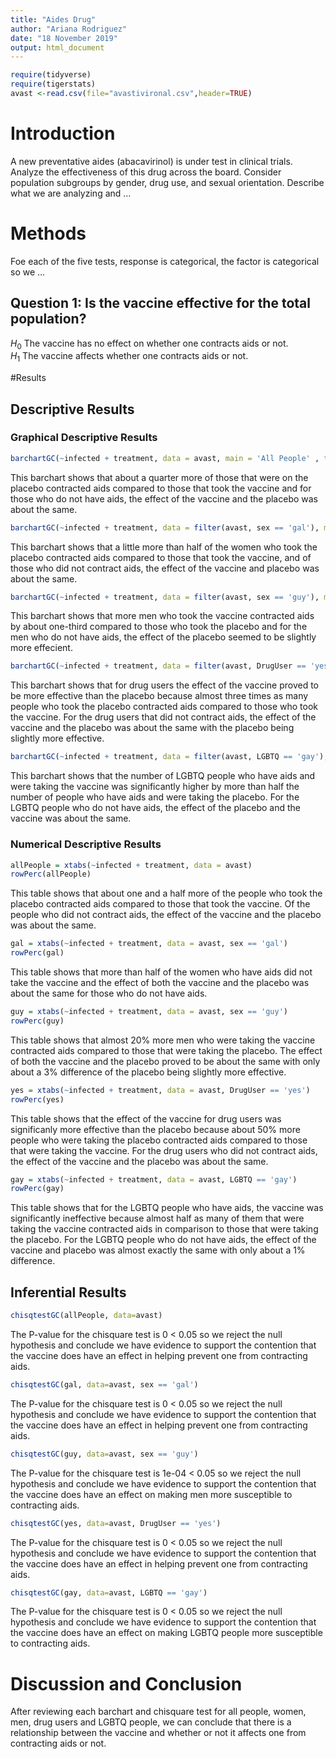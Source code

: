 ```yaml
---
title: "Aides Drug"
author: "Ariana Rodriguez"
date: "18 November 2019"
output: html_document
---
```


```r
require(tidyverse)
require(tigerstats)
avast <-read.csv(file="avastivironal.csv",header=TRUE)
```

# Introduction

<!--In this section you explain what you are trying to show.  Where did the data come from?  What is the research or other question you are trying to answer?.  If you skimp in this section expect to be marked down in your grade. Paint a picture of the project a couple of paragraphs is expected!-->

A new  preventative aides (abacavirinol) is under test in clinical trials. Analyze the effectiveness of this drug across the board. Consider population subgroups by gender, drug use, and sexual orientation. Describe what we are analyzing and ...

# Methods

<!--Decide on your methods:  use "variable analysis" or other appropriate descriptors.  Make sure to choose at least one graphical method and at least one numerical method. Discuss what data manipulations may be needed for example subsetting or other binning procedures and what sort of graphical displays and inferential tools will be used!-->

Foe each of the five tests, response is categorical, the factor is categorical so we ...

## Question 1: Is the vaccine effective for the total population? 
$H_0$ The vaccine has no effect on whether one contracts aids or not.  
$H_1$ The vaccine affects whether one contracts aids or not. 

#Results

<!--Divide this section into two sub-sections:  One for your descriptive  results and one for your inferential results.!-->

## Descriptive Results

### Graphical Descriptive Results

<!--Graphical results here.  Make sure to show your code.  Provide appropriate labels for axes, giving units if possible, and provide a good title for the graph, too.  Use the graphical results to describe the patterns if any that exist in the data as focused toward the research question. Bottom line is to explain the features of the graph that are relevant to conforming or departing to what is expected by your null hypothesis !-->

```r
barchartGC(~infected + treatment, data = avast, main = 'All People' , type = 'percent')
```

This barchart shows that about a quarter more of those that were on the placebo contracted aids compared to those that took the vaccine and for those who do not have aids, the effect of the vaccine and the placebo was about the same.   

```r
barchartGC(~infected + treatment, data = filter(avast, sex == 'gal'), main = 'Women Only', type = 'percent')
```

This barchart shows that a little more than half of the women who took the placebo contracted aids compared to those that took the vaccine, and of those who did not contract aids, the effect of the vaccine and placebo was about the same.  

```r
barchartGC(~infected + treatment, data = filter(avast, sex == 'guy'), main = 'Men Only', type = 'percent')
```

This barchart shows that more men who took the vaccine contracted aids by about one-third compared to those who took the placebo and for the men who do not have aids, the effect of the placebo seemed to be slightly more effecient.  

```r
barchartGC(~infected + treatment, data = filter(avast, DrugUser == 'yes'), main = 'Drug Users', type = 'percent')
```

This barchart shows that for drug users the effect of the vaccine proved to be more effective than the placebo because almost three times as many people who took the placebo contracted aids compared to those who took the vaccine. For the drug users that did not contract aids, the effect of the vaccine and the placebo was about the same with the placebo being slightly more effective.   

```r
barchartGC(~infected + treatment, data = filter(avast, LGBTQ == 'gay'), main = 'LGBTQ', type = 'percent')
```

This barchart shows that the number of LGBTQ people who have aids and were taking the vaccine was significantly higher by more than half the number of people who have aids and were taking the placebo. For the LGBTQ people who do not have aids, the effect of the placebo and the vaccine was about the same.  

### Numerical Descriptive Results

<!--Numerical results go here. Use the numerical results to describe the patterns if any that exist in the data as focused toward the research question!-->

```r
allPeople = xtabs(~infected + treatment, data = avast)
rowPerc(allPeople)
```

This table shows that about one and a half more of the people who took the placebo contracted aids compared to those that took the vaccine. Of the people who did not contract aids, the effect of the vaccine and the placebo was about the same.  

```r
gal = xtabs(~infected + treatment, data = avast, sex == 'gal')
rowPerc(gal)
```

This table shows that more than half of the women who have aids did not take the vaccine and the effect of both the vaccine and the placebo was about the same for those who do not have aids.  

```r
guy = xtabs(~infected + treatment, data = avast, sex == 'guy')
rowPerc(guy)
```

This table shows that almost 20% more men who were taking the vaccine contracted aids compared to those that were taking the placebo. The effect of both the vaccine and the placebo proved to be about the same with only about a 3% difference of the placebo being slightly more effective. 

```r
yes = xtabs(~infected + treatment, data = avast, DrugUser == 'yes')
rowPerc(yes)
```

This table shows that the effect of the vaccine for drug users was significanly more effective than the placebo because about 50% more people who were taking the placebo contracted aids compared to those that were taking the vaccine. For the drug users who did not contract aids, the effect of the vaccine and the placebo was about the same. 

```r
gay = xtabs(~infected + treatment, data = avast, LGBTQ == 'gay')
rowPerc(gay)
```

This table shows that for the LGBTQ people who have aids, the vaccine was significantly ineffective because almost half as many of them that were taking the vaccine contracted aids in comparison to those that were taking the placebo. For the LGBTQ people who do not have aids, the effect of the vaccine and placebo was almost exactly the same with only about a 1% difference.  

## Inferential Results

<!--State hypothesis clearly.  Make sure your discussion of the inferential test covers all the aspects that the test output produces, such as test statistic, p-value etc.  Make a decision about the null hypothesis, explain the assumptions on which the selected test/procedure was based, and why the chosen procedure satisfys the assumptions and is appropriate to answer the research question!-->

```r
chisqtestGC(allPeople, data=avast)
```

The P-value for the chisquare test is 0 < 0.05 so we reject the null hypothesis and conclude we have evidence to support the contention that the vaccine does have an effect in helping prevent one from contracting aids.  

```r
chisqtestGC(gal, data=avast, sex == 'gal')
```

The P-value for the chisquare test is 0 < 0.05 so we reject the null hypothesis and conclude we have evidence to support the contention that the vaccine does have an effect in helping prevent one from contracting aids.  

```r
chisqtestGC(guy, data=avast, sex == 'guy')
```

The P-value for the chisquare test is 1e-04 < 0.05 so we reject the null hypothesis and conclude we have evidence to support the contention that the vaccine does have an effect on making men more susceptible to contracting aids. 

```r
chisqtestGC(yes, data=avast, DrugUser == 'yes')
```

The P-value for the chisquare test is 0 < 0.05 so we reject the null hypothesis and conclude we have evidence to support the contention that the vaccine does have an effect in helping prevent one from contracting aids.

```r
chisqtestGC(gay, data=avast, LGBTQ == 'gay')
```

The P-value for the chisquare test is 0 < 0.05 so we reject the null hypothesis and conclude we have evidence to support the contention that the vaccine does have an effect on making LGBTQ people more susceptible to contracting aids. 

# Discussion and Conclusion

<!--Discussion and conclusion here.  If you found a relationship be sure to consider whether the relationship occurs because one of the variavbles causes the other, or whether they perhasps are related for some other reason.  Watch the chapter 6 videos from the GeorgeTown videos collection.!-->

After reviewing each barchart and chisquare test for all people, women, men, drug users and LGBTQ people, we can conclude that there is a relationship between the vaccine and whether or not it affects one from contracting aids or not. 
